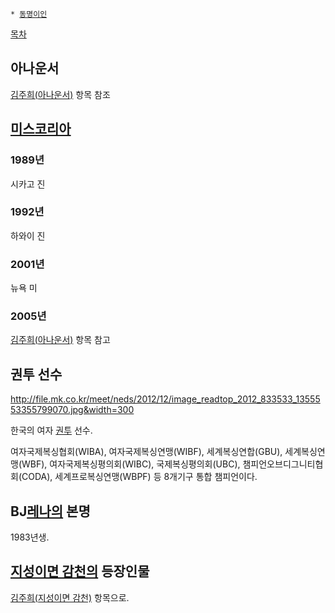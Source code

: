  * [[동명이인]]

[[목차]]
== 아나운서 ==
[[김주희(아나운서)]] 항목 참조

== [[미스코리아]] ==
=== 1989년 ===
시카고 진

=== 1992년 ===
하와이 진

=== 2001년 ===
뉴욕 미

=== 2005년 ===
[[김주희(아나운서)]] 항목 참고

== 권투 선수 ==
http://file.mk.co.kr/meet/neds/2012/12/image_readtop_2012_833533_1355553355799070.jpg&width=300

한국의 여자 [[권투]] 선수.

여자국제복싱협회(WIBA), 여자국제복싱연맹(WIBF), 세계복싱연합(GBU), 세계복싱연맹(WBF), 여자국제복싱평의회(WIBC), 국제복싱평의회(UBC), 챔피언오브디그니티협회(CODA), 세계프로복싱연맹(WBPF) 등 8개기구 통합 챔피언이다.

== BJ[[레나]]의 본명 ==
1983년생.

== [[지성이면 감천]]의 등장인물 ==
[[김주희(지성이면 감천)]] 항목으로.
